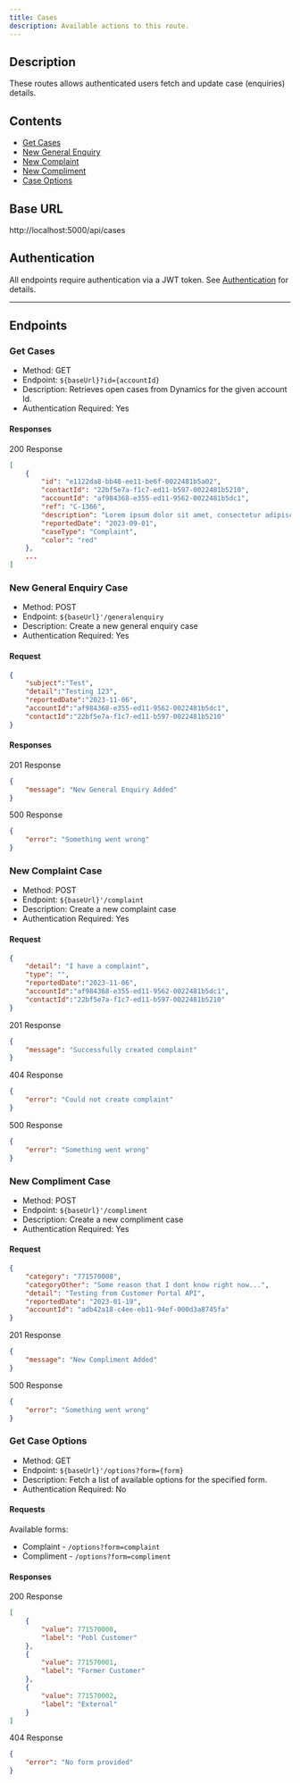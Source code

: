 ```yaml
---
title: Cases
description: Available actions to this route.
---
```


## Description
These routes allows authenticated users fetch and update case (enquiries) details.

## Contents

- [Get Cases](#get-cases)
- [New General Enquiry](#new-general-enquiry-case)
- [New Complaint](#new-complaint-case)
- [New Compliment](#new-compliment-case)
- [Case Options](#get-case-options)

## Base URL
http://localhost:5000/api/cases


## Authentication
All endpoints require authentication via a JWT token. See <a href='../authentication.md'>Authentication</a> for details.

---

## Endpoints

### Get Cases
- Method: GET
- Endpoint: `${baseUrl}?id={accountId}`
- Description: Retrieves open cases from Dynamics for the given account Id.
- Authentication Required: Yes

#### Responses
200 Response
```json
[
    {
        "id": "e1122da8-bb48-ee11-be6f-0022481b5a02",
        "contactId": "22bf5e7a-f1c7-ed11-b597-0022481b5210",
        "accountId": "af984368-e355-ed11-9562-0022481b5dc1",
        "ref": "C-1366",
        "description": "Lorem ipsum dolor sit amet, consectetur adipiscing elit, sed do eiusmod tempor incididunt ut labore et dolore magna aliqua. Ut enim ad minim veniam, quis nostrud exercitation ullamco laboris nisi ut aliquip ex ea commodo consequat. Duis aute irure dolor in reprehenderit in voluptate velit esse cillum dolore eu fugiat nulla pariatur. Excepteur sint occaecat cupidatat non proident, sunt in culpa qui officia deserunt mollit anim id est laborum.",
        "reportedDate": "2023-09-01",
        "caseType": "Complaint",
        "color": "red"
    },
    ...
]
```

### New General Enquiry Case
- Method: POST
- Endpoint: `${baseUrl}'/generalenquiry`
- Description: Create a new general enquiry case
- Authentication Required: Yes

#### Request
```json
{
    "subject":"Test",
    "detail":"Testing 123",
    "reportedDate":"2023-11-06",
    "accountId":"af984368-e355-ed11-9562-0022481b5dc1",
    "contactId":"22bf5e7a-f1c7-ed11-b597-0022481b5210"
}
```
#### Responses
201 Response
```json
{
    "message": "New General Enquiry Added"
}
```

500 Response
```json
{
    "error": "Something went wrong"
}
```


### New Complaint Case
- Method: POST
- Endpoint: `${baseUrl}'/complaint`
- Description: Create a new complaint case
- Authentication Required: Yes

#### Request
```json
{
    "detail": "I have a complaint",
    "type": "",
    "reportedDate":"2023-11-06",
    "accountId":"af984368-e355-ed11-9562-0022481b5dc1",
    "contactId":"22bf5e7a-f1c7-ed11-b597-0022481b5210"
}
```
201 Response
```json
{
    "message": "Successfully created complaint"
}
```

404 Response
```json
{
    "error": "Could not create complaint"
}
```

500 Response
```json
{
    "error": "Something went wrong"
}
```

### New Compliment Case
- Method: POST
- Endpoint: `${baseUrl}'/compliment`
- Description: Create a new compliment case
- Authentication Required: Yes

#### Request
```json
{
    "category": "771570008",
    "categoryOther": "Some reason that I dont know right now...",
    "detail": "Testing from Customer Portal API",
    "reportedDate": "2023-01-19",
    "accountId": "adb42a18-c4ee-eb11-94ef-000d3a8745fa"
}
```
201 Response
```json
{
    "message": "New Compliment Added"
}
```

500 Response
```json
{
    "error": "Something went wrong"
}
```

### Get Case Options
- Method: GET
- Endpoint: `${baseUrl}'/options?form={form}`
- Description: Fetch a list of available options for the specified form.
- Authentication Required: No

#### Requests
Available forms:
- Complaint - `/options?form=complaint`
- Compliment - `/options?form=compliment`

#### Responses

200 Response
```json
[
    {
        "value": 771570000,
        "label": "Pobl Customer"
    },
    {
        "value": 771570001,
        "label": "Former Customer"
    },
    {
        "value": 771570002,
        "label": "External"
    }
]
```

404 Response
```json
{
    "error": "No form provided"
}
```